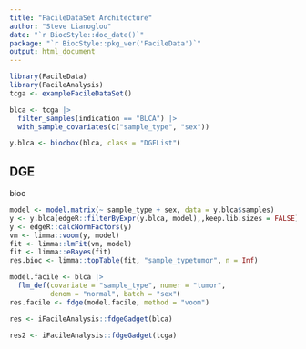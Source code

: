 ```yaml
---
title: "FacileDataSet Architecture"
author: "Steve Lianoglou"
date: "`r BiocStyle::doc_date()`"
package: "`r BiocStyle::pkg_ver('FacileData')`"
output: html_document
---
```


```r
library(FacileData)
library(FacileAnalysis)
tcga <- exampleFacileDataSet()

blca <- tcga |> 
  filter_samples(indication == "BLCA") |> 
  with_sample_covariates(c("sample_type", "sex"))

y.blca <- biocbox(blca, class = "DGEList")
```

## DGE

bioc

```r
model <- model.matrix(~ sample_type + sex, data = y.blca$samples)
y <- y.blca[edgeR::filterByExpr(y.blca, model),,keep.lib.sizes = FALSE]
y <- edgeR::calcNormFactors(y)
vm <- limma::voom(y, model)
fit <- limma::lmFit(vm, model)
fit <- limma::eBayes(fit)
res.bioc <- limma::topTable(fit, "sample_typetumor", n = Inf)
```

```r
model.facile <- blca |> 
  flm_def(covariate = "sample_type", numer = "tumor",
          denom = "normal", batch = "sex")
res.facile <- fdge(model.facile, method = "voom")
```


```r
res <- iFacileAnalysis::fdgeGadget(blca)
```

```r
res2 <- iFacileAnalysis::fdgeGadget(tcga)
```

